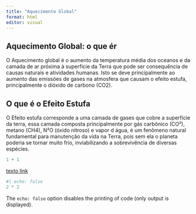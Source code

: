 ```yaml
---
title: "Aquecimento Global"
format: html
editor: visual
---
```


## Aquecimento Global: o que ér

O Aquecimento global é o aumento da temperatura média dos oceanos e da camada de ar próxima à superfície da Terra que pode ser consequência de causas naturais e atividades humanas. Isto se deve principalmente ao aumento das emissões de gases na atmosfera que causam o efeito estufa, principalmente o dióxido de carbono (CO2).


## O que é o Efeito Estufa

O Efeito estufa corresponde a uma camada de gases que cobre a superfície da terra, essa camada composta principalmente por gás carbônico (CO²), metano (CH4), N²O (óxido nitroso) e vapor d água, é um fenômeno natural fundamental para manutenção da vida na Terra, pois sem ela o planeta poderia se tornar muito frio, inviabilizando a sobrevivência de diversas espécies.

```r
1 + 1
```

[texto link](pag2.html)

```r
#| echo: false
2 * 2
```

The `echo: false` option disables the printing of code (only output is displayed).
